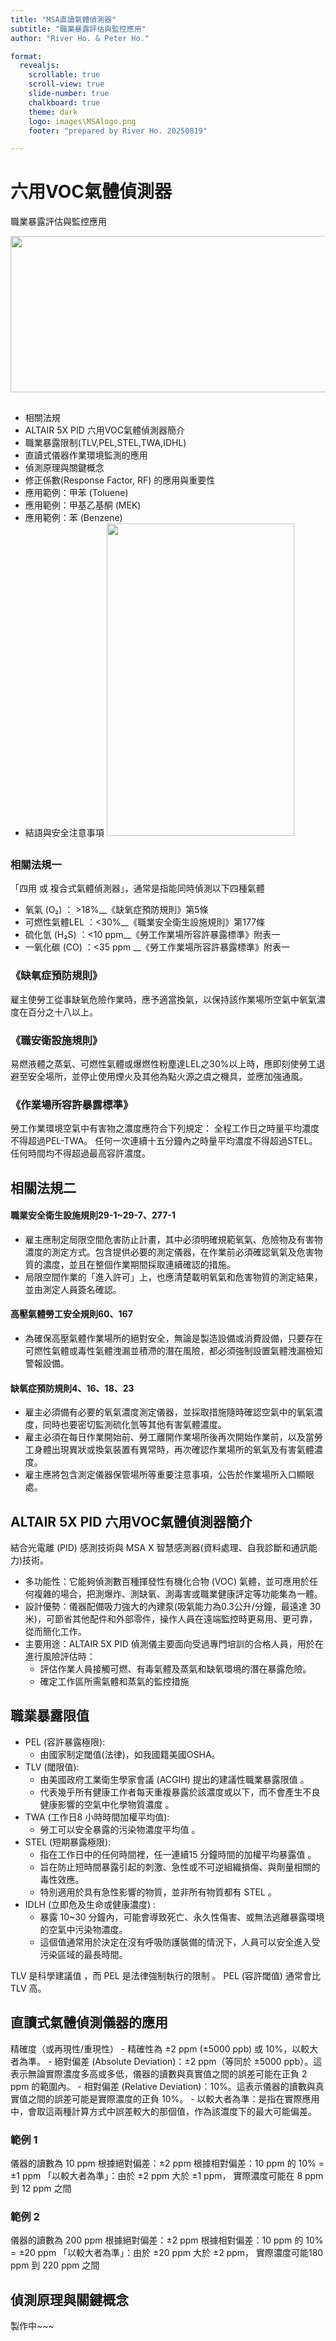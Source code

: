 ```yaml
---
title: "MSA直讀氣體偵測器"
subtitle: "職業暴露評估與監控應用"
author: "River Ho. & Peter Ho."

format: 
  revealjs:
    scrollable: true
    scroll-view: true
    slide-number: true
    chalkboard: true
    theme: dark
    logo: images\MSAlogo.png
    footer: "prepared by River Ho. 20250819"

---
```


# 六用VOC氣體偵測器 

職業暴露評估與監控應用

![](images\MSAback.png){.absolute top=400 left=10 width="1000" height="250"}

##  {.scrollable .smaller}

-   相關法規
-   ALTAIR 5X PID 六用VOC氣體偵測器簡介
-   職業暴露限制(TLV,PEL,STEL,TWA,IDHL)
-   直讀式儀器作業環境監測的應用
-   偵測原理與關鍵概念
-   修正係數(Response Factor, RF) 的應用與重要性
-   應用範例：甲苯 (Toluene)
-   應用範例：甲基乙基酮 (MEK)
-   應用範例：苯 (Benzene)
-   結語與安全注意事項
![](images\5X.png){.absolute top=10 left=700 width="300" height="500"}


## {.scrollable .smaller} 

### 相關法規一

「四用 或 複合式氣體偵測器」，通常是指能同時偵測以下四種氣體

-   氧氣 (O₂) ： \>18%\_\_《缺氧症預防規則》第5條
-   可燃性氣體LEL ：\<30%\_\_《職業安全衛生設施規則》第177條
-   硫化氫 (H₂S) ：\<10 ppm\_\_《勞工作業場所容許暴露標準》附表一
-   一氧化碳 (CO) ：\<35 ppm \_\_《勞工作業場所容許暴露標準》附表一

::: {.panel-tabset}

### 《缺氧症預防規則》

雇主使勞工從事缺氧危險作業時，應予適當換氣，以保持該作業場所空氣中氧氣濃度在百分之十八以上。

### 《職安衛設施規則》

易燃液體之蒸氣、可燃性氣體或爆燃性粉塵達LEL之30%以上時，應即刻使勞工退避至安全場所，並停止使用煙火及其他為點火源之虞之機具，並應加強通風。

### 《作業場所容許暴露標準》

勞工作業環境空氣中有害物之濃度應符合下列規定： 全程工作日之時量平均濃度不得超過PEL-TWA。
任何一次連續十五分鐘內之時量平均濃度不得超過STEL。
任何時間均不得超過最高容許濃度。
:::

## 相關法規二{.scrollable .smaller}

#### 職業安全衛生設施規則29-1~29-7、277-1
- 雇主應制定局限空間危害防止計畫，其中必須明確規範氧氣、危險物及有害物濃度的測定方式。包含提供必要的測定儀器，在作業前必須確認氧氣及危害物質的濃度，並且在整個作業期間採取連續確認的措施。
- 局限空間作業的「進入許可」上，也應清楚載明氧氣和危害物質的測定結果，並由測定人員簽名確認。

#### 高壓氣體勞工安全規則60、167
- 為確保高壓氣體作業場所的絕對安全，無論是製造設備或消費設備，只要存在可燃性氣體或毒性氣體洩漏並積滯的潛在風險，都必須強制設置氣體洩漏檢知警報設備。

#### 缺氧症預防規則4、16、18、23
- 雇主必須備有必要的氧氣濃度測定儀器，並採取措施隨時確認空氣中的氧氣濃度，同時也要密切監測硫化氫等其他有害氣體濃度。
- 雇主必須在每日作業開始前、勞工離開作業場所後再次開始作業前，以及當勞工身體出現異狀或換氣裝置有異常時，再次確認作業場所的氧氣及有害氣體濃度。
- 雇主應將包含測定儀器保管場所等重要注意事項，公告於作業場所入口顯眼處。

## ALTAIR 5X PID 六用VOC氣體偵測器簡介{.scrollable .smaller}

結合光電離 (PID) 感測技術與 MSA X 智慧感測器(資料處理、自我診斷和通訊能力)技術。

- 多功能性：它能夠偵測數百種揮發性有機化合物 (VOC) 氣體，並可應用於任何複雜的場合，把測爆炸、測缺氧、測毒害或職業健康評定等功能集為一體。
- 設計優勢：儀器配備吸力強大的內建泵(吸氣能力為0.3公升/分鐘，最遠達 30米)，可節省其他配件和外部零件，操作人員在遠端監控時更易用、更可靠，從而簡化工作。
- 主要用途：ALTAIR 5X PID 偵測儀主要面向受過專門培訓的合格人員，用於在進行風險評估時：
  - 評估作業人員接觸可燃、有毒氣體及蒸氣和缺氧環境的潛在暴露危險。
  - 確定工作區所需氣體和蒸氣的監控措施

## 職業暴露限值 {.scrollable .smaller}

- PEL (容許暴露極限):
  - 由國家制定閾值(法律)，如我國籍美國OSHA。
  
- TLV (閾限值):
  - 由美國政府工業衛生學家會議 (ACGIH) 提出的建議性職業暴露限值 。
  - 代表幾乎所有健康工作者每天重複暴露於該濃度或以下，而不會產生不良健康影響的空氣中化學物質濃度 。
  
- TWA (工作日8 小時時間加權平均值):
  - 勞工可以安全暴露的污染物濃度平均值 。

- STEL (短期暴露極限):
  - 指在工作日中的任何時間裡，任一連續15 分鐘時間的加權平均暴露值 。
  - 旨在防止短時間暴露引起的刺激、急性或不可逆組織損傷、與劑量相關的毒性效應。
  - 特別適用於具有急性影響的物質，並非所有物質都有 STEL 。

- IDLH (立即危及生命或健康濃度) :
  - 暴露 10~30 分鐘內，可能會導致死亡、永久性傷害、或無法逃離暴露環境的空氣中污染物濃度。
  - 這個值通常用於決定在沒有呼吸防護裝備的情況下，人員可以安全進入受污染區域的最長時間。

::: {.callout-important}
TLV 是科學建議值 ，而 PEL 是法律強制執行的限制 。
 PEL (容許閾值) 通常會比 TLV 高。
:::

## 直讀式氣體偵測儀器的應用{.scrollable .smaller}

精確度（或再現性/重現性）
- 精確性為 ±2 ppm (±5000 ppb) 或 10%，以較大者為準。
  - 絕對偏差 (Absolute Deviation)：±2 ppm（等同於 ±5000 ppb）。這表示無論實際濃度多高或多低，儀器的讀數與真實值之間的誤差可能在正負 2 ppm 的範圍內。
  - 相對偏差 (Relative Deviation)：10%。這表示儀器的讀數與真實值之間的誤差可能是實際濃度的正負 10%。
  - 以較大者為準：是指在實際應用中，會取這兩種計算方式中誤差較大的那個值，作為該濃度下的最大可能偏差。

::: {.panel-tabset}

### 範例 1

儀器的讀數為 10 ppm
根據絕對偏差：±2 ppm 
根據相對偏差：10 ppm 的 10% = ±1 ppm 
「以較大者為準」：由於 ±2 ppm 大於 ±1 ppm，
實際濃度可能在 8 ppm 到 12 ppm 之間

### 範例 2

儀器的讀數為 200 ppm
根據絕對偏差：±2 ppm 
根據相對偏差：10 ppm 的 10% = ±20 ppm
「以較大者為準」：由於 ±20 ppm 大於 ±2 ppm，
實際濃度可能180 ppm 到 220 ppm 之間
:::

## 偵測原理與關鍵概念{.scrollable .smaller}

製作中~~~